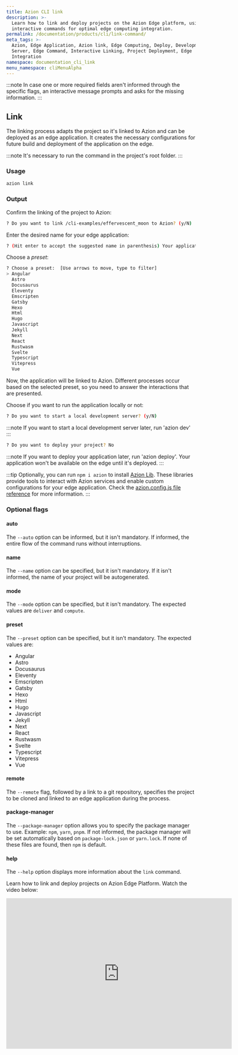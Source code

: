 ```yaml
---
title: Azion CLI link
description: >-
  Learn how to link and deploy projects on the Azion Edge platform, using
  interactive commands for optimal edge computing integration.
permalink: /documentation/products/cli/link-command/
meta_tags: >-
  Azion, Edge Application, Azion link, Edge Computing, Deploy, Development
  Server, Edge Command, Interactive Linking, Project Deployment, Edge
  Integration
namespace: documentation_cli_link
menu_namespace: cliMenuAlpha
---
```


:::note 
In case one or more required fields aren't informed through the specific flags, an interactive message prompts and asks for the missing information.
:::

## Link

The linking process adapts the project so it's linked to Azion and can be deployed as an edge application. It creates the necessary configurations for future build and deployment of the application on the edge.

:::note 
It's necessary to run the command in the project's root folder.
:::

### Usage

```sh
azion link
```

### Output 

Confirm the linking of the project to Azion:

```sh 
? Do you want to link /cli-examples/effervescent_moon to Azion? (y/N) 
```

Enter the desired name for your edge application:

```sh
? (Hit enter to accept the suggested name in parenthesis) Your application's name:  (nimble-tyrion) 
```

Choose a *preset*:

```sh 
? Choose a preset:  [Use arrows to move, type to filter]
> Angular
  Astro
  Docusaurus
  Eleventy
  Emscripten
  Gatsby
  Hexo
  Html
  Hugo
  Javascript
  Jekyll
  Next
  React
  Rustwasm
  Svelte
  Typescript
  Vitepress
  Vue
```

Now, the application will be linked to Azion. Different processes occur based on the selected preset, so you need to answer the interactions that are presented.

Choose if you want to run the application locally or not:

```sh
? Do you want to start a local development server? (y/N) 
```

:::note 
If you want to start a local development server later, run 'azion dev'
:::

```sh
? Do you want to deploy your project? No
```

:::note 
If you want to deploy your application later, run 'azion deploy'. Your application won't be available on the edge until it's deployed.
:::

:::tip
Optionally, you can run `npm i azion` to install [Azion Lib](https://www.npmjs.com/package/azion). These libraries provide tools to interact with Azion services and enable custom configurations for your edge application. Check the [azion.config.js file reference](/en/documentation/devtools/cli/configs/azion-config-js/) for more information. 
:::

### Optional flags

#### auto

The `--auto` option can be informed, but it isn't mandatory. If informed, the entire flow of the command runs without interruptions.


#### name

The `--name` option can be specified, but it isn't mandatory. If it isn't informed, the name of your project will be autogenerated.

#### mode

The `--mode` option can be specified, but it isn't mandatory. The expected values are `deliver` and `compute`.

#### preset

The `--preset` option can be specified, but it isn't mandatory. The expected values are:

- Angular
- Astro
- Docusaurus
- Eleventy
- Emscripten
- Gatsby
- Hexo
- Html
- Hugo
- Javascript
- Jekyll
- Next
- React
- Rustwasm
- Svelte
- Typescript
- Vitepress
- Vue

#### remote 

The `--remote` flag, followed by a link to a git repository, specifies the project to be cloned and linked to an edge application during the process.

#### package-manager

The `--package-manager` option allows you to specify the package manager to use. Example: `npm`, `yarn`, `pnpm`. If not informed, the package manager will be set automatically based on `package-lock.json` or `yarn.lock`. If none of these files are found, then `npm` is default.

#### help

The `--help` option displays more information about the `link` command.


Learn how to link and deploy projects on Azion Edge Platform. Watch the video below:
<div class="cms-embed">
  <iframe width="600" height="400" src="https://www.youtube.com/embed/Ub2nzz3Ap2U?si=AALxnhtVNuejUEHt" loading="lazy" title="YouTube video player" frameborder="0" allow="accelerometer; autoplay; clipboard-write; encrypted-media; gyroscope; picture-in-picture; web-share" allowfullscreen></iframe>
</div>


